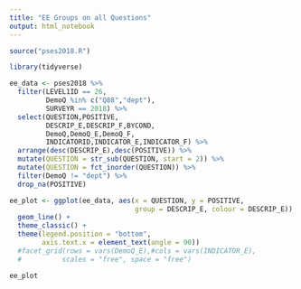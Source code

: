 ```yaml
---
title: "EE Groups on all Questions"
output: html_notebook
---
```




```r
source("pses2018.R")

library(tidyverse)

ee_data <- pses2018 %>% 
  filter(LEVEL1ID == 26, 
         DemoQ %in% c("Q88","dept"),
         SURVEYR == 2018) %>% 
  select(QUESTION,POSITIVE,
         DESCRIP_E,DESCRIP_F,BYCOND,
         DemoQ,DemoQ_E,DemoQ_F,
         INDICATORID,INDICATOR_E,INDICATOR_F) %>%
  arrange(desc(DESCRIP_E),desc(POSITIVE)) %>%
  mutate(QUESTION = str_sub(QUESTION, start = 2)) %>% 
  mutate(QUESTION = fct_inorder(QUESTION)) %>% 
  filter(DemoQ != "dept") %>% 
  drop_na(POSITIVE)

ee_plot <- ggplot(ee_data, aes(x = QUESTION, y = POSITIVE,
                               group = DESCRIP_E, colour = DESCRIP_E)) +
  geom_line() +
  theme_classic() +
  theme(legend.position = "bottom",
        axis.text.x = element_text(angle = 90))
  #facet_grid(rows = vars(DemoQ_E),#cols = vars(INDICATOR_E),
  #          scales = "free", space = "free")

ee_plot 

```

